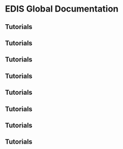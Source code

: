 # EDIS Global Documentation

## Tutorials

## Tutorials

## Tutorials

## Tutorials

## Tutorials

## Tutorials

## Tutorials

## Tutorials
